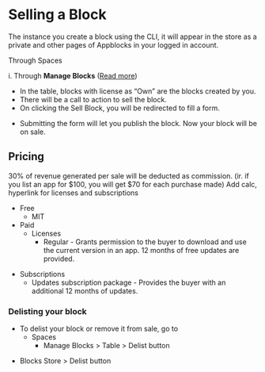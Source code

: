 # Selling a Block

The instance you create a block using the CLI, it will appear in the store as a private and other pages of Appblocks in your logged in account.  

<!-- There are two ways you can sell your block:   -->
Through Spaces  

   i. Through **Manage Blocks** ([Read more](https://docs.appblocks.com/docs/Tracking%20your%20Sales%20and%20Orders#manage-blocks))  
   * In the table, blocks with license as “Own” are the blocks created by you.  
   * There will be a call to action to sell the block.  
   * On clicking the Sell Block, you will be redirected to fill a form.
          
<!--    ii. Through **Sales History** ([Read more](https://docs.appblocks.com/docs/Tracking%20your%20Sales%20and%20Orders#sales-history))  
    * You will find three tabs on the table with different information - Blocks Sales Summary, Order Details, Payout History.
    * Sales information will list details of your blocks that are already on sale, and you will have the option of delisting that block.  
    * On this page, you will see an option to sell a block.  
    * Takes you to a form where you will choose the block you want to list.  
    * Private blocks will be your list of blocks that were delisted/never on sale.  
    * In this table, you will see an option to sell the block against each.  
    * Clicking on the action will take you to a form to fill out the details.   -->
    
<!--  2. Through Blocks Store ([Read more](https://docs.appblocks.com/docs/Tracking%20your%20Sales%20and%20Orders#sales-history))
    * On your private blocks, you will find the option to "Sell Block". 
    * Clicking on the action will take you to a form to fill out the details.
    -->
* Submitting the form will let you publish the block. Now your block will be on sale.

## Pricing
30% of revenue generated per sale will be deducted as commission. (ir. if you list an app for $100, you will get $70 for each purchase made)
 Add calc, hyperlink for licenses and subscriptions
* Free
   * MIT
* Paid
   * Licenses
      * Regular - Grants permission to the buyer to download and use the current version in an app. 12 months of free updates are provided.
<!--       * Repackaging (coming soon) - Grants permission to the user to use the block in apps and sell it as a new block for 12 months from the date of purchase. -->
   * Subscriptions
      * Updates subscription package - Provides the buyer with an additional 12 months of updates.
<!--       * Developer support package (coming soon) - Allows the buyer connect with the developer for technical support with the purchased item. -->

### Delisting your block
* To delist your block or remove it from sale, go to 
   * Spaces 
       * Manage Blocks > Table > Delist button
<!--        * Sales History > Payout history table > Delist button -->
   * Blocks Store > Delist button
   


    
    
    
     

    
    
